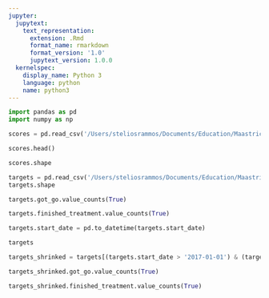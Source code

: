 ```yaml
---
jupyter:
  jupytext:
    text_representation:
      extension: .Rmd
      format_name: rmarkdown
      format_version: '1.0'
      jupytext_version: 1.0.0
  kernelspec:
    display_name: Python 3
    language: python
    name: python3
---
```


```python
import pandas as pd 
import numpy as np
```

```python
scores = pd.read_csv('/Users/steliosrammos/Documents/Education/Maastricht/DKE-Year3/BachelorThesis/bachelor_thesis/data/interim/pivoted_scores_2017_2018_with_null.csv', sep=";")
```

```python
scores.head()
```

```python
scores.shape
```

```python
targets = pd.read_csv('/Users/steliosrammos/Documents/Education/Maastricht/DKE-Year3/BachelorThesis/bachelor_thesis/data/interim/clients_go_nogo_finished.csv', sep=";", low_memory=False)
targets.shape
```

```python
targets.got_go.value_counts(True)
```

```python
targets.finished_treatment.value_counts(True)
```

```python
targets.start_date = pd.to_datetime(targets.start_date)
```

```python
targets
```

```python
targets_shrinked = targets[(targets.start_date > '2017-01-01') & (targets.start_date < '2018-10-30') | (targets.start_date.isna())]
```

```python
targets_shrinked.got_go.value_counts(True)
```

```python
targets_shrinked.finished_treatment.value_counts(True)
```

```python

```
